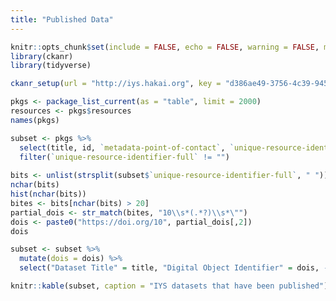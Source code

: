 ```yaml
---
title: "Published Data"
---
```


```r
knitr::opts_chunk$set(include = FALSE, echo = FALSE, warning = FALSE, message = FALSE, error = FALSE)
library(ckanr)
library(tidyverse)
```

```r
ckanr_setup(url = "http://iys.hakai.org", key = "d386ae49-3756-4c39-945f-1b428b0fc130")

pkgs <- package_list_current(as = "table", limit = 2000)
resources <- pkgs$resources
names(pkgs)

subset <- pkgs %>% 
  select(title, id, `metadata-point-of-contact`, `unique-resource-identifier-full`) %>% 
  filter(`unique-resource-identifier-full` != "") 
  
bits <- unlist(strsplit(subset$`unique-resource-identifier-full`, " "))
nchar(bits)
hist(nchar(bits))
bites <- bits[nchar(bits) > 20]
partial_dois <- str_match(bites, "10\\s*(.*?)\\s*\"")
dois <- paste0("https://doi.org/10", partial_dois[,2])
dois

subset <- subset %>% 
  mutate(dois = dois) %>% 
  select("Dataset Title" = title, "Digital Object Identifier" = dois, -`unique-resource-identifier-full`, -id, -`metadata-point-of-contact`)
```

```r
knitr::kable(subset, caption = "IYS datasets that have been published")
```



